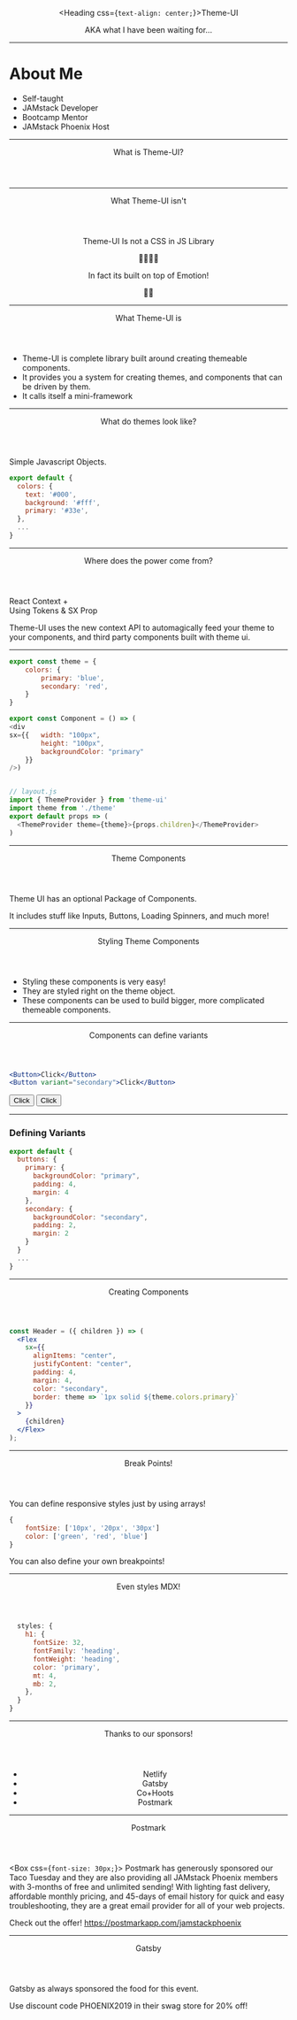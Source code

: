 


<Center>
<Box>

<Heading css={`text-align: center;`}>Theme-UI</Heading>

<Flex my={4} mx="auto">
<Spinner mx="auto" />
</Flex>

<Appear>

AKA what I have been waiting for...

</Appear>
</Box>
</Center>

---

<Invert>

# About Me

- Self-taught  
- JAMstack Developer  
- Bootcamp Mentor  
- JAMstack Phoenix Host

</Invert> 

---

<Center>
<Header>
What is Theme-UI?
</Header>
</Center>

---

<Header>
What Theme-UI isn't
</Header>

<Center css={`height: 100px`}>
Theme-UI Is not a CSS in JS Library


👩‍🎤💄💅
</Center>

<Center css={`height: 100px`}>
In fact its built on top of Emotion! 

👩‍🎤
</Center>

---

<Header>
What Theme-UI is
</Header>


- Theme-UI is complete library built around creating themeable components. 
- It provides you a system for creating themes, and components that can be driven by them.
- It calls itself a mini-framework

---

<Header>
  What do themes look like? 
</Header>

Simple Javascript Objects.

```js
export default {
  colors: {
    text: '#000',
    background: '#fff',
    primary: '#33e',
  },
  ...
}
```

---

<Header>
  Where does the power come from?
</Header>

React Context +  
Using Tokens & SX Prop

Theme-UI uses the new context API to automagically feed your theme to your components, and third party components built with theme ui.

---

<FullScreenCode>

```js
export const theme = {
    colors: {
        primary: 'blue',
        secondary: 'red',
    }
}

export const Component = () => (
<div 
sx={{   width: "100px", 
        height: "100px", 
        backgroundColor: "primary"
    }} 
/>)


// layout.js
import { ThemeProvider } from 'theme-ui'
import theme from './theme'
export default props => (
  <ThemeProvider theme={theme}>{props.children}</ThemeProvider>
)
```


</FullScreenCode>

---

<Header>
    Theme Components
</Header>

Theme UI has an optional Package of Components. 

It includes stuff like Inputs, Buttons, Loading Spinners, and much more!

---

<Header>
    Styling Theme Components
</Header>

- Styling these components is very easy!   
- They are styled right on the theme object.
- These components can be used to build bigger, more complicated themeable components. 

---

<Header>
Components can define variants
</Header>

```jsx
<Button>Click</Button>
<Button variant="secondary">Click</Button>
```

<Button>Click</Button>
<Button variant="secondary">Click</Button>



---

### Defining Variants


```js
export default {
  buttons: {
    primary: {
      backgroundColor: "primary",
      padding: 4,
      margin: 4
    },
    secondary: {
      backgroundColor: "secondary",
      padding: 2,
      margin: 2
    }
  }
  ...
}
```

---

<Header>
Creating Components
</Header>

```jsx
const Header = ({ children }) => (
  <Flex
    sx={{
      alignItems: "center",
      justifyContent: "center",
      padding: 4,
      margin: 4,
      color: "secondary",
      border: theme => `1px solid ${theme.colors.primary}`
    }}
  >
    {children}
  </Flex>
);
```

---

<Header>
Break Points!
</Header>

You can define responsive styles just by using arrays!

```jsx
{
    fontSize: ['10px', '20px', '30px']
    color: ['green', 'red', 'blue']
}
```
You can also define your own breakpoints!


--- 

<Header>
    Even styles MDX!
</Header>

```js
  styles: {
    h1: {
      fontSize: 32,
      fontFamily: 'heading',
      fontWeight: 'heading',
      color: 'primary',
      mt: 4,
      mb: 2,
    },
  }
}
```


--- 

<Header>
  Thanks to our sponsors!
</Header>

<Center css={`height: 400px`}> 

- Netlify
- Gatsby
- Co+Hoots
- Postmark

</Center>


---

<Header>
  Postmark
</Header>

<Box css={`font-size: 30px;`}>
Postmark has generously sponsored our Taco Tuesday and they are also providing all JAMstack Phoenix members with 3-months of free and unlimited sending! 
With lighting fast delivery, affordable monthly pricing, and 45-days of email history for quick and easy troubleshooting, they are a great email provider for all of your web projects. 
</Box>

Check out the offer! https://postmarkapp.com/jamstackphoenix

---

<Header>
  Gatsby
</Header>

Gatsby as always sponsored the food for this event.  

Use discount code PHOENIX2019 in their swag store for 20% off!